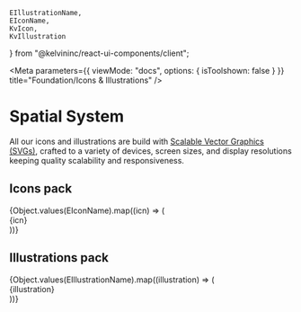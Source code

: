 	EIllustrationName,
	EIconName,
	KvIcon,
	KvIllustration
} from "@kelvininc/react-ui-components/client";

<Meta
	parameters={{
		viewMode: "docs",
		options: { isToolshown: false }
	}}
	title="Foundation/Icons & Illustrations"
/>

# Spatial System

All our icons and illustrations are build with [Scalable Vector Graphics (SVGs)](https://www.w3.org/TR/SVG/intro.html), crafted to a variety of devices, screen sizes, and display resolutions keeping quality scalability and responsiveness.

## Icons pack

<div className="svgs-container">
	{Object.values(EIconName).map((icn) => (
		<div key={icn} className="icon-wrapper">
			<div className="box-wrapper">
				<KvIcon name={icn} custom-class="icon-24" />
			</div>
			<div className="description">
				<span className="code">{icn}</span>
			</div>
		</div>
	))}
</div>

## Illustrations pack

<div className="svgs-container">
	{Object.values(EIllustrationName).map((illustration) => (
		<div key={illustration} className="ilus-wrapper">
			<div className="box-wrapper">
				<KvIllustration
					name={illustration}
					custom-class="illustration-full-size"
				/>
			</div>
			<div className="description">
				<span className="code">{illustration}</span>
			</div>
		</div>
	))}
</div>
